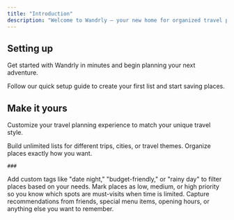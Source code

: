 ```yaml
---
title: "Introduction"
description: "Welcome to Wandrly — your new home for organized travel planning. Whether you're planning a weekend getaway or a multi-city adventure, Wandrly helps you discover, save, and share all the places that matter to you."
---
```


## Setting up

Get started with Wandrly in minutes and begin planning your next adventure.

<Card title="Start here" icon="rocket" horizontal href="/quickstart">
  Follow our quick setup guide to create your first list and start saving places.
</Card>

## Make it yours

Customize your travel planning experience to match your unique travel style.

<Columns cols={2}>
  <Card title="Create and organize lists" icon="pen-to-square" href="/your-first-list">
    Build unlimited lists for different trips, cities, or travel themes. Organize places exactly how you want.

    ### 
  </Card>
  <Card title="Tag and categorize places" icon="palette" href="/essentials/settings">
    Add custom tags like "date night," "budget-friendly," or "rainy day" to filter places based on your needs.
  </Card>
  <Card title="Set priorities" icon="map" href="/essentials/navigation">
    Mark places as low, medium, or high priority so you know which spots are must-visits when time is limited.
  </Card>
  <Card title="Add detailed notes" icon="terminal" href="/api-reference/introduction">
    Capture recommendations from friends, special menu items, opening hours, or anything else you want to remember.
  </Card>
</Columns>